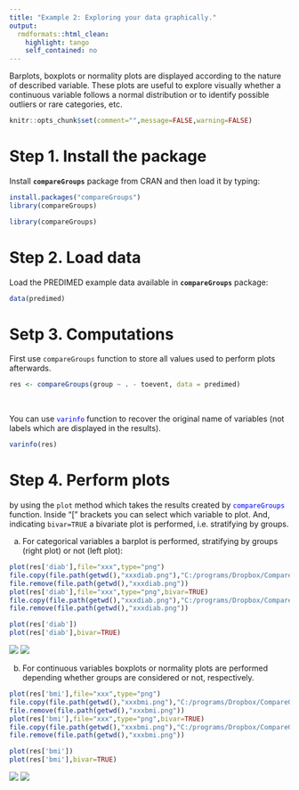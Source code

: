 ```yaml
---
title: "Example 2: Exploring your data graphically."
output:
  rmdformats::html_clean:
    highlight: tango
    self_contained: no
---
```


Barplots, boxplots or normality plots are displayed according to the nature of described variable. These plots are useful to explore visually whether a continuous variable follows a normal distribution or to identify possible outliers or rare categories, etc.


```r
knitr::opts_chunk$set(comment="",message=FALSE,warning=FALSE)
```


# Step 1. Install the package

Install **`compareGroups`** package from CRAN and then load it by typing:

```r
install.packages("compareGroups")
library(compareGroups)
```

```r
library(compareGroups)
```


# Step 2. Load data

Load the PREDIMED example data available in **`compareGroups`** package:

```r
data(predimed)
```


# Setp 3. Computations  

First use `compareGroups` function to store all values used to perform plots afterwards.

```r
res <- compareGroups(group ~ . - toevent, data = predimed)
```

<br>

You can use <font style="color:blue">`varinfo`</font> function to recover the original name of variables (not labels which are displayed in the results).

```r
varinfo(res)
```


# Step 4. Perform plots 

by using the `plot` method which takes the results created by <font style="color:blue">`compareGroups`</font> function. Inside "[" brackets you can select which variable to plot. And, indicating `bivar=TRUE` a bivariate plot is performed, i.e. stratifying by groups.

a. For categorical variables a barplot is performed, stratifying by groups (right plot) or not (left plot):


```r
plot(res['diab'],file="xxx",type="png")
file.copy(file.path(getwd(),"xxxdiab.png"),"C:/programs/Dropbox/CompareGroups/web/markdown/examples/example2a.png",overwrite=TRUE)
file.remove(file.path(getwd(),"xxxdiab.png"))
plot(res['diab'],file="xxx",type="png",bivar=TRUE)
file.copy(file.path(getwd(),"xxxdiab.png"),"C:/programs/Dropbox/CompareGroups/web/markdown/examples/example2b.png",overwrite=TRUE)
file.remove(file.path(getwd(),"xxxdiab.png"))
```

```r
plot(res['diab'])
plot(res['diab'],bivar=TRUE)
```

![](example2a.png)
![](example2b.png)




b. For continuous variables boxplots or normality plots are performed depending whether groups are considered or not, respectively.


```r
plot(res['bmi'],file="xxx",type="png")
file.copy(file.path(getwd(),"xxxbmi.png"),"C:/programs/Dropbox/CompareGroups/web/markdown/examples/example2c.png",overwrite=TRUE)
file.remove(file.path(getwd(),"xxxbmi.png"))
plot(res['bmi'],file="xxx",type="png",bivar=TRUE)
file.copy(file.path(getwd(),"xxxbmi.png"),"C:/programs/Dropbox/CompareGroups/web/markdown/examples/example2d.png",overwrite=TRUE)
file.remove(file.path(getwd(),"xxxbmi.png"))
```


```r
plot(res['bmi'])
plot(res['bmi'],bivar=TRUE)
```

![](example2c.png)
![](example2d.png)

